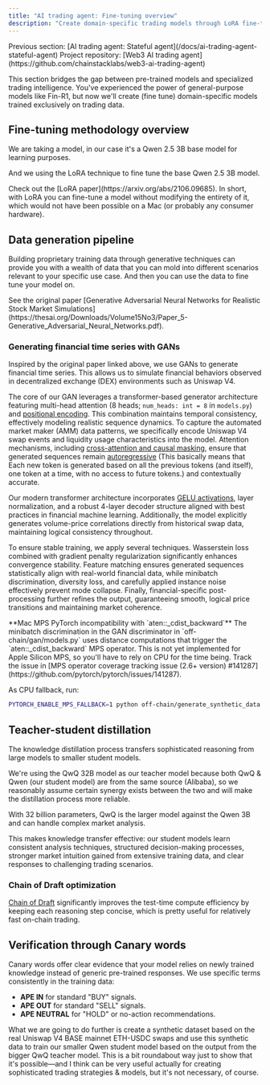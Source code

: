 ```yaml
---
title: "AI trading agent: Fine-tuning overview"
description: "Create domain-specific trading models through LoRA fine-tuning, synthetic data generation with GANs, and teacher-student distillation using QwQ 32B and Qwen 2.5 3B models."
---
```


<Info>
  Previous section: [AI trading agent: Stateful agent](/docs/ai-trading-agent-stateful-agent)
</Info>

<Note>
  Project repository: [Web3 AI trading agent](https://github.com/chainstacklabs/web3-ai-trading-agent)
</Note>

This section bridges the gap between pre-trained models and specialized trading intelligence. You've experienced the power of general-purpose models like Fin-R1, but now we'll create (fine tune) domain-specific models trained exclusively on trading data.

## Fine-tuning methodology overview

We are taking a model, in our case it's a Qwen 2.5 3B base model for learning purposes.

And we using the LoRA technique to fine tune the base Qwen 2.5 3B model. 

<Info>
  Check out the [LoRA paper](https://arxiv.org/abs/2106.09685). In short, with LoRA you can fine-tune a model without modifying the entirety of it, which would not have been possible on a Mac (or probably any consumer hardware).
</Info>

## Data generation pipeline

Building proprietary training data through generative techniques can provide you with a wealth of data that you can mold into different scenarios relevant to your specific use case. And then you can use the data to fine tune your model on.

<Info>
  See the original paper [Generative Adversarial Neural Networks for Realistic Stock Market Simulations](https://thesai.org/Downloads/Volume15No3/Paper_5-Generative_Adversarial_Neural_Networks.pdf).
</Info>

### Generating financial time series with GANs

Inspired by the original paper linked above, we use GANs to generate financial time series. This allows us to simulate financial behaviors observed in decentralized exchange (DEX) environments such as Uniswap V4.

The core of our GAN leverages a transformer-based generator architecture featuring multi-head attention (8 heads; `num_heads: int = 8` in `models.py`) and [positional encoding](https://medium.com/thedeephub/positional-encoding-explained-a-deep-dive-into-transformer-pe-65cfe8cfe10b). This combination maintains temporal consistency, effectively modeling realistic sequence dynamics. To capture the automated market maker (AMM) data patterns, we specifically encode Uniswap V4 swap events and liquidity usage characteristics into the model. Attention mechanisms, including [cross-attention and causal masking](https://medium.com/@tejaswi_kashyap/unpacking-attention-in-transformers-from-self-attention-to-causal-self-attention-21fa6824acd8), ensure that generated sequences remain [autoregressive](https://aws.amazon.com/what-is/autoregressive-models/) (This basically means that Each new token is generated based on all the previous tokens (and itself), one token at a time, with no access to future tokens.) and contextually accurate.

Our modern transformer architecture incorporates [GELU activations](https://www.baeldung.com/cs/gelu-activation-function), layer normalization, and a robust 4-layer decoder structure aligned with best practices in financial machine learning. Additionally, the model explicitly generates volume-price correlations directly from historical swap data, maintaining logical consistency throughout.

To ensure stable training, we apply several techniques. Wasserstein loss combined with gradient penalty regularization significantly enhances convergence stability. Feature matching ensures generated sequences statistically align with real-world financial data, while minibatch discrimination, diversity loss, and carefully applied instance noise effectively prevent mode collapse. Finally, financial-specific post-processing further refines the output, guaranteeing smooth, logical price transitions and maintaining market coherence.

<Warning>
  **Mac MPS PyTorch incompatibility with `aten::_cdist_backward`**
  The minibatch discrimination in the GAN discriminator in `off-chain/gan/models.py` uses distance computations that trigger the `aten::_cdist_backward` MPS operator.
  This is not yet implemented for Apple Silicon MPS, so you'll have to rely on CPU for the time being.
  Track the issue in [MPS operator coverage tracking issue (2.6+ version) #141287](https://github.com/pytorch/pytorch/issues/141287).
</Warning>

As CPU fallback, run:

```bash
PYTORCH_ENABLE_MPS_FALLBACK=1 python off-chain/generate_synthetic_data.py train --quick-test
```

## Teacher-student distillation

The knowledge distillation process transfers sophisticated reasoning from large models to smaller student models.

We're using the QwQ 32B model as our teacher model because both QwQ & Qwen (our student model) are from the same source (Alibaba), so we reasonably assume certain synergy exists between the two and will make the distillation process more reliable.

With 32 billion parameters, QwQ is the larger model against the Qwen 3B and can handle complex market analysis.

This makes knowledge transfer effective: our student models learn consistent analysis techniques, structured decision-making processes, stronger market intuition gained from extensive training data, and clear responses to challenging trading scenarios.

### Chain of Draft optimization

[Chain of Draft](https://arxiv.org/abs/2502.18600) significantly improves the test-time compute efficiency by keeping each reasoning step concise, which is pretty useful for relatively fast on-chain trading.

## Verification through Canary words

Canary words offer clear evidence that your model relies on newly trained knowledge instead of generic pre-trained responses. We use specific terms consistently in the training data:

- **APE IN** for standard "BUY" signals.
- **APE OUT** for standard "SELL" signals.
- **APE NEUTRAL** for "HOLD" or no-action recommendations.

<Info>
  What we are going to do further is create a synthetic dataset based on the real Uniswap V4 BASE mainnet ETH-USDC swaps and use this synthetic data to train our smaller Qwen student model based on the output from the bigger QwQ teacher model.
  This is a bit roundabout way just to show that it's possible—and I think can be very useful actually for creating sophisticated trading strategies & models, but it's not necessary, of course.
</Info>
